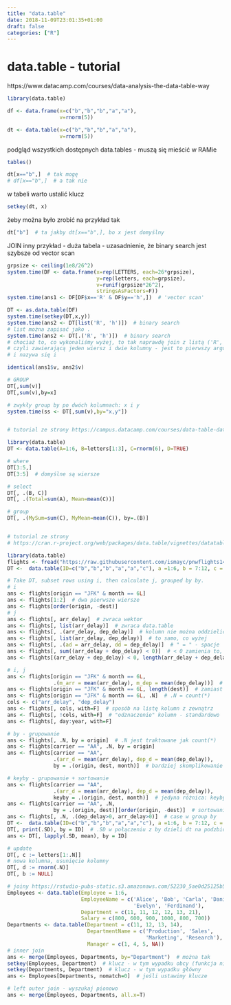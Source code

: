 ```yaml
---
title: "data.table"
date: 2018-11-09T23:01:35+01:00
draft: false
categories: ["R"]
---
```


# data.table - tutorial

https://www.datacamp.com/courses/data-analysis-the-data-table-way

```r
library(data.table)

df <- data.frame(x=c("b","b","b","a","a"),
                 v=rnorm(5))

dt <- data.table(x=c("b","b","b","a","a"),
                 v=rnorm(5))
```

podgląd wszystkich dostępnych data.tables - muszą się mieścić w RAMie
```r
tables()

dt[x=="b",]  # tak mogę
# df[x=="b",]  # a tak nie
```

w tabeli warto ustalić klucz
```r
setkey(dt, x)
```

żeby można było zrobić na przykład tak
```r
dt["b"]  # ta jakby dt[x=="b",], bo x jest domyślny
```


JOIN
inny przykład - duża tabela - uzasadnienie, że binary search jest 
szybsze od vector scan
```r
grpsize <- ceiling(1e8/26^2)
system.time(DF <- data.frame(x=rep(LETTERS, each=26*grpsize),
                             y=rep(letters, each=grpsize),
                             v=runif(grpsize*26^2),
                             stringsAsFactors=F))
system.time(ans1 <- DF[DF$x=='R' & DF$y=='h',])  # 'vector scan'
```

```r
DT <- as.data.table(DF)
system.time(setkey(DT,x,y))
system.time(ans2 <- DT[list('R', 'h')])  # binary search
# list można zapisać jako .
system.time(ans2 <- DT[.('R', 'h')])  # binary search
# chociaż to, co wykonaliśmy wyżej, to tak naprawdę join z listą ('R', 'h'),
# czyli zawierającą jeden wiersz i dwie kolumny - jest to pierwszy argument
# i nazywa się i

identical(ans1$v, ans2$v)
```

```r
# GROUP
DT[,sum(v)]
DT[,sum(v),by=x]

# zwykły group by po dwóch kolumnach: x i y
system.time(ss <- DT[,sum(v),by="x,y"])


# tutorial ze strony https://campus.datacamp.com/courses/data-table-data-manipulation-r-tutorial/chapter-one-datatable-novice?ex=1

library(data.table)
DT <- data.table(A=1:6, B=letters[1:3], C=rnorm(6), D=TRUE)

# where
DT[3:5,]
DT[3:5]  # domyślne są wiersze

# select
DT[, .(B, C)]
DT[, .(Total=sum(A), Mean=mean(C))]

# group
DT[, .(MySum=sum(C), MyMean=mean(C)), by=.(B)]


# tutorial ze strony
# https://cran.r-project.org/web/packages/data.table/vignettes/datatable-intro.html

library(data.table)
flights <- fread("https://raw.githubusercontent.com/ismayc/pnwflights14/master/data/flights.csv")
DT <-  data.table(ID=c("b","b","b","a","a","c"), a =1:6, b = 7:12, c = 13:18)

# Take DT, subset rows using i, then calculate j, grouped by by.
# i
ans <- flights[origin == "JFK" & month == 6L]
ans <- flights[1:2]  # dwa pierwsze wiersze
ans <- flights[order(origin, -dest)]
# j
ans <- flights[, arr_delay]  # zwraca wektor
ans <- flights[, list(arr_delay)]  # zwraca data.table
ans <- flights[, .(arr_delay, dep_delay)]  # kolumn nie można oddzielić ","
ans <- flights[, list(arr_delay, dep_delay)]  # to samo, co wyżej
ans <- flights[, .(ad = arr_delay, dd = dep_delay)]  # " = " - spacje
ans <- flights[, sum((arr_delay + dep_delay) < 0)]  # < 0 zamienia to, co jest w nawiasie, na wektor binarny
ans <- flights[(arr_delay + dep_delay) < 0, length(arr_delay + dep_delay)]  # to samo, co wyżej, tylko inaczej - length działa jak count w SQL

# i, j
ans <- flights[origin == "JFK" & month == 6L, 
               .(m_arr = mean(arr_delay), m_dep = mean(dep_delay))]  # where i mean w SQL
ans <- flights[origin == "JFK" & month == 6L, length(dest)]  # zamiast dest mogłoby być * w SQLu
ans <- flights[origin == "JFK" & month == 6L, .N]  # .N = count(*)
cols <- c("arr_delay", "dep_delay")
ans <- flights[, cols, with=F]  # sposób na listę kolumn z zewnątrz
ans <- flights[, !cols, with=F]  # "odznaczenie" kolumn - standardowo
ans <- flights[, day:year, with=F]

# by - grupowanie
ans <- flights[, .N, by = origin]  # .N jest traktowane jak count(*)
ans <- flights[carrier == "AA", .N, by = origin]
ans <- flights[carrier == "AA", 
               .(arr_d = mean(arr_delay), dep_d = mean(dep_delay)), 
               by = .(origin, dest, month)]  # bardziej skomplikowanie

# keyby - grupowanie + sortowanie
ans <- flights[carrier == "AA", 
               .(arr_d = mean(arr_delay), dep_d = mean(dep_delay)), 
               keyby = .(origin, dest, month)]  # jedyna różnica: keyby
ans <- flights[carrier == "AA", .N, 
               by = .(origin, dest)][order(origin, -dest)]  # sortowanie desc
ans <- flights[, .N, .(dep_delay>0, arr_delay>0)]  # case w group by
DT <-  data.table(ID=c("b","b","b","a","a","c"), a =1:6, b = 7:12, c = 13:18)
DT[, print(.SD), by = ID]  # .SD w połączeniu z by dzieli dt na podzbiory
ans <- DT[, lapply(.SD, mean), by = ID]

# update
DT[, c := letters[1:.N]]
# nowa kolumna, usunięcie kolumny
DT[, d := rnorm(.N)]
DT[, b := NULL]

# joiny https://rstudio-pubs-static.s3.amazonaws.com/52230_5ae0d25125b544caab32f75f0360e775.html
Employees <- data.table(Employee = 1:6,
                        EmployeeName = c('Alice', 'Bob', 'Carla', 'Daniel',
                                         'Evelyn', 'Ferdinand'),
                        Department = c(11, 11, 12, 12, 13, 21),
                        Salary = c(800, 600, 900, 1000, 800, 700))
Departments <- data.table(Department = c(11, 12, 13, 14),
                          DepartmentName = c('Production', 'Sales', 
                                             'Marketing', 'Research'),
                          Manager = c(1, 4, 5, NA))
# inner join
ans <- merge(Employees, Departments, by="Department")  # można tak
setkey(Employees, Department)  # klucz - w tym wypadku obcy (funkcja nie rozróżnia obcego od głównego, troche dziwne)
setkey(Departments, Department)  # klucz - w tym wypadku główny
ans <- Employees[Departments, nomatch=0]  # jeśli ustawimy klucze

# left outer join - wyszukaj pionowo
ans <- merge(Employees, Departments, all.x=T)
```
